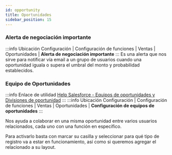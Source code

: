 ```yaml
---
id: opportunity
title: Oportunidades
sidebar_position: 15
---
```


### Alerta de negociación importante
:::info Ubicación
Configuración | Configuración de funciones | Ventas | Oportunidades | **Alerta de negociación importante**
:::
Es una alerta que nos sirve para notificar vía email a un grupo de usuarios cuando una oportunidad iguala o supera el umbral
del monto y probabilidad establecidos.


### Equipo de Oportunidades
:::info Enlace de utilidad
[Help Salesforce - Equipos de oportunidades y Divisiones de oportunidad](https://help.salesforce.com/s/articleView?id=sf.teamselling.htm&type=5)
:::
:::info Ubicación
Configuración | Configuración de funciones | Ventas | Oportunidades | **Configuración de equipos de oportunidades**
:::

Nos ayuda a colaborar en una misma oportunidad entre varios usuarios relacionados, cada uno con una función en específico.

Para activarlo basta con marcar su casilla y seleccionar para qué tipo de registro va a estar en funcionamiento, así como si queremos agregar el relacionado
a su layout.


